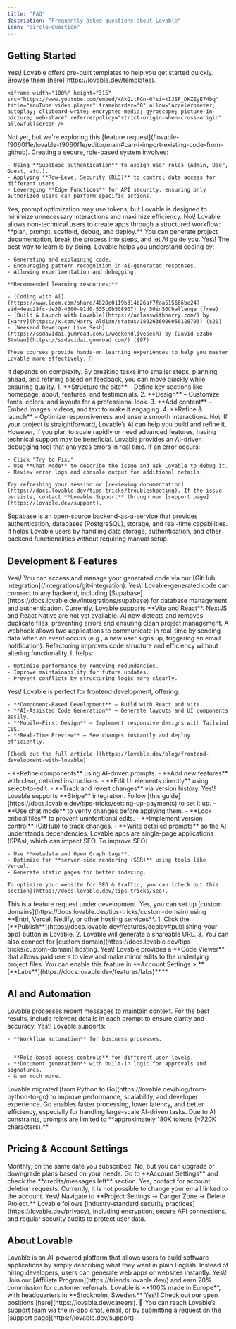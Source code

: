 ```yaml
---
title: "FAQ"
description: "Frequently asked questions about Lovable"
icon: "circle-question"
---
```


## Getting Started

<AccordionGroup>
  <Accordion title="Can I start from templates?">
    Yes\! Lovable offers pre-built templates to help you get started quickly. Browse them [here](https://lovable.dev/templates).

    <iframe width="100%" height="315" src="https://www.youtube.com/embed/xAkQitFGn-0?si=kIJSP_DKZEyE74bq" title="YouTube video player" frameborder="0" allow="accelerometer; autoplay; clipboard-write; encrypted-media; gyroscope; picture-in-picture; web-share" referrerpolicy="strict-origin-when-cross-origin" allowfullscreen />
  </Accordion>
  <Accordion title="Can I import existing code from GitHub?">
    Not yet, but we're exploring this [feature request](/lovable-f9060f1e/lovable-f9060f1e/editor/main#can-i-import-existing-code-from-github).
  </Accordion>
  <Accordion title="How do I build a role-based system for a SaaS app?">
    Creating a secure, role-based system involves:

    - Using **Supabase authentication** to assign user roles (Admin, User, Guest, etc.).
    - Applying **Row-Level Security (RLS)** to control data access for different users.
    - Leveraging **Edge Functions** for API security, ensuring only authorized users can perform specific actions.
  </Accordion>
  <Accordion title="Does prompt optimization count towards my usage limit?">
    Yes, prompt optimization may use tokens, but Lovable is designed to minimize unnecessary interactions and maximize efficiency.
  </Accordion>
  <Accordion title="Do I need coding experience to build an app?">
    No\! Lovable allows non-technical users to create apps through a structured workflow: **plan, prompt, scaffold, debug, and deploy.** You can generate project documentation, break the process into steps, and let AI guide you.
  </Accordion>
  <Accordion title="Can I learn coding with Lovable?">
    Yes\! The best way to learn is by doing. Lovable helps you understand coding by:

    - Generating and explaining code.
    - Encouraging pattern recognition in AI-generated responses.
    - Allowing experimentation and debugging.

    **Recommended learning resources:**

    - [Coding with AI](https://www.loom.com/share/4820c0119b314b26af7faa515666be24?sid=4eac28fc-de30-4500-91d0-535c0b508907) by 50in50Challenge (free)
    - [Build & Launch with Lovable](https://aclasswithharry.com/) by [Harry](https://x.com/Harry_Aldian/status/1892636006056128703) ($20)
    - [Weekend Developer Live Sesh](https://ssdavidai.gumroad.com/l/weekendlivesesh) by [David Szabo-Stuban](https://ssdavidai.gumroad.com/) ($97)

    These courses provide hands-on learning experiences to help you master Lovable more effectively. 🚀
  </Accordion>
  <Accordion title="How long does it take to build a full-stack app?">
    It depends on complexity. By breaking tasks into smaller steps, planning ahead, and refining based on feedback, you can move quickly while ensuring quality.
  </Accordion>
  <Accordion title="How do I build my website with Lovable?">
    1. **Structure the site** – Define key sections like homepage, about, features, and testimonials.
    2. **Design** – Customize fonts, colors, and layouts for a professional look.
    3. **Add content** – Embed images, videos, and text to make it engaging.
    4. **Refine & launch** – Optimize responsiveness and ensure smooth interactions.
  </Accordion>
  <Accordion title="Do I need a Chief Technical Officer (CTO) for my MVP?">
    No\! If your project is straightforward, Lovable’s AI can help you build and refine it. However, if you plan to scale rapidly or need advanced features, having technical support may be beneficial. 
  </Accordion>
  <Accordion title="What should I do if I encounter an issue with Lovable?">
    Lovable provides an AI-driven debugging tool that analyzes errors in real time. If an error occurs:

    - Click "Try to Fix."
    - Use **Chat Mode** to describe the issue and ask Lovable to debug it.
    - Review error logs and console output for additional details.

    Try refreshing your session or [reviewing documentation](https://docs.lovable.dev/tips-tricks/troubleshooting). If the issue persists, contact **Lovable Support** through our [support page](https://lovable.dev/support).
  </Accordion>
  <Accordion title="What is Supabase and how does it help Lovable users?">
    Supabase is an open-source backend-as-a-service that provides authentication, databases (PostgreSQL), storage, and real-time capabilities. It helps Lovable users by handling data storage, authentication, and other backend functionalities without requiring manual setup.
  </Accordion>
</AccordionGroup>

## Development & Features

<AccordionGroup>
  <Accordion title="Can I download the code Lovable generates?">
    Yes\! You can access and manage your generated code via our [GitHub integration](/integrations/git-integration).
  </Accordion>
  <Accordion title="Does Lovable support custom backends?">
    Yes\! Lovable-generated code can connect to any backend, including [Supabase](https://docs.lovable.dev/integrations/supabase) for database management and authentication. 
  </Accordion>
  <Accordion title="What frameworks does Lovable support?">
    Currently, Lovable supports **Vite and React**. NextJS and React Native are not yet available.
  </Accordion>
  <Accordion title="How does Lovable handle duplicate code?">
    AI now detects and removes duplicate files, preventing errors and ensuring clean project management.
  </Accordion>
  <Accordion title="What is a webhook?">
    A webhook allows two applications to communicate in real-time by sending data when an event occurs (e.g., a new user signs up, triggering an email notification).
  </Accordion>
  <Accordion title="What is refactoring, and why is it important?">
    Refactoring improves code structure and efficiency without altering functionality. It helps:

    - Optimize performance by removing redundancies.
    - Improve maintainability for future updates.
    - Prevent conflicts by structuring logic more clearly.
  </Accordion>
  <Accordion title="Can I use Lovable for frontend development?">
    Yes\! Lovable is perfect for frontend development, offering:

    - **Component-Based Development** – Build with React and Vite.
    - **AI-Assisted Code Generation** – Generate layouts and UI components easily.
    - **Mobile-First Design** – Implement responsive designs with Tailwind CSS.
    - **Real-Time Preview** – See changes instantly and deploy efficiently.

    [Check out the full article.](https://lovable.dev/blog/frontend-development-with-lovable)
  </Accordion>
  <Accordion title="How can I improve my project with Lovable?">
    - **Refine components** using AI-driven prompts.
    - **Add new features** with clear, detailed instructions.
    - **Edit UI elements directly** using select-to-edit.
    - **Track and revert changes** via version history.
  </Accordion>
  <Accordion title="Can I integrate payments into my app?">
    Yes\! Lovable supports **Stripe** integration. Follow [this guide](https://docs.lovable.dev/tips-tricks/setting-up-payments) to set it up.
  </Accordion>
  <Accordion title="What’s the best way to prevent unexpected regressions when validating code?">
    - **Use chat mode** to verify changes before applying them.
    - **Lock critical files** to prevent unintentional edits.
    - **Implement version control** (GitHub) to track changes.
    - **Write detailed prompts** so the AI understands dependencies.
  </Accordion>
  <Accordion title="How can I improve SEO for my Lovable app?">
    Lovable apps are single-page applications (SPAs), which can impact SEO. To improve SEO:

    - Use **metadata and Open Graph tags**.
    - Optimize for **server-side rendering (SSR)** using tools like Vercel.
    - Generate static pages for better indexing.

    To optimize your website for SEO & traffic, you can [check out this section](https://docs.lovable.dev/tips-tricks/seo).
  </Accordion>
  <Accordion title="Can multiple users collaborate on a Lovable project?">
    This is a feature request under development. 
  </Accordion>
  <Accordion title="Can I use Lovable with a custom domain?">
    Yes, you can set up [custom domains](https://docs.lovable.dev/tips-tricks/custom-domain) using **Entri, Vercel, Netlify, or other hosting services**. 
  </Accordion>
  <Accordion title="How do I deploy a Lovable app?">
    1. Click the [**Publish**](https://docs.lovable.dev/features/deploy#publishing-your-app) button in Lovable.
    2. Lovable will generate a shareable URL.
    3. You can also connect for [custom domain](https://docs.lovable.dev/tips-tricks/custom-domain) hosting.
  </Accordion>
  <Accordion title="Can I edit Lovable-generated code?">
    Yes\! Lovable provides a **Code Viewer** that allows paid users to view and make minor edits to the underlying project files. You can enable this feature in **Account Settings > **[**Labs**](https://docs.lovable.dev/features/labs)**.**
  </Accordion>
</AccordionGroup>

## AI and Automation

<AccordionGroup>
  <Accordion title="How does Lovable AI remember context?">
    Lovable processes recent messages to maintain context. For the best results, include relevant details in each prompt to ensure clarity and accuracy.
  </Accordion>
  <Accordion title="Can Lovable build complex B2B SaaS apps?">
    Yes\! Lovable supports:

    - **Workflow automation** for business processes.


    - **Role-based access controls** for different user levels.
    - **Document generation** with built-in logic for approvals and signatures.
    - & so much more.
  </Accordion>
  <Accordion title="Why did Lovable switch from Python to Go?">
    Lovable migrated [from Python to Go](https://lovable.dev/blog/from-python-to-go) to improve performance, scalability, and developer experience. Go enables faster processing, lower latency, and better efficiency, especially for handling large-scale AI-driven tasks.
  </Accordion>
  <Accordion title="What is the character limit for prompts?">
    Due to AI constraints, prompts are limited to **approximately 180K tokens (≈720K characters).**
  </Accordion>
</AccordionGroup>

## Pricing & Account Settings

<AccordionGroup>
  <Accordion title="When does my token count reset?">
    Monthly, on the same date you subscribed.
  </Accordion>
  <Accordion title="Can I top up my monthly limit?">
    No, but you can upgrade or downgrade plans based on your needs.
  </Accordion>
  <Accordion title="How can I check my remaining messages?">
    Go to **Account Settings** and check the **credits/messages left** section.
  </Accordion>
  <Accordion title="Can I delete my account?">
    Yes, contact  for account deletion requests.
  </Accordion>
  <Accordion title="Can I change my email?">
    Currently, it is not possible to change your email linked to the account.
  </Accordion>
  <Accordion title="Can I delete a project?">
    Yes\! Navigate to **Project Settings → Danger Zone → Delete Project.**
  </Accordion>
  <Accordion title="How does Lovable ensure data security?">
    Lovable follows [industry-standard security practices](https://lovable.dev/privacy), including encryption, secure API connections, and regular security audits to protect user data.
  </Accordion>
</AccordionGroup>

## About Lovable

<AccordionGroup>
  <Accordion title="What is Lovable and how does it work?">
    Lovable is an AI-powered platform that allows users to build software applications by simply describing what they want in plain English. Instead of hiring developers, users can generate web apps or websites instantly.
  </Accordion>
  <Accordion title="Does Lovable have a partner program?">
    Yes\! Join our [Affiliate Program](https://friends.lovable.dev/) and earn 20% commission for customer referrals.
  </Accordion>
  <Accordion title="Where is Lovable based?">
    Lovable is **100% made in Europe**, with headquarters in **Stockholm, Sweden.**
  </Accordion>
  <Accordion title="Is Lovable hiring?">
    Yes\! Check out our open positions [here](https://lovable.dev/careers). 🚀
  </Accordion>
  <Accordion title="How can I contact support?">
    You can reach Lovable’s support team via the in-app chat, email, or by submitting a request on the [support page](https://lovable.dev/support).
  </Accordion>
</AccordionGroup>